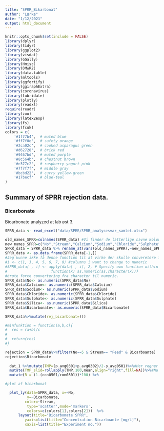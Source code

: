 ```yaml
---
title: "SPRR_Bikarbonat"
author: "Lærke"
date: "1/12/2021"
output: html_document
---
```


```r
knitr::opts_chunk$set(include = FALSE)
library(dplyr)
library(tidyr)
library(ggplot2)
library(visdat)
library(GGally)
library(Hmisc)
library(DMwR2)
library(data.table)
library(mltools)
library(ggfortify)
library(ggiraphExtra)
library(coronavirus)
library(lubridate)
library(plotly)
library(readxl)
require(readr)
library(zoo)
library(latex2exp)
library(fs)
library(fcuk)
colors = c(
    '#1f77b4',  # muted blue
    '#ff7f0e',  # safety orange
    '#2ca02c',  # cooked asparagus green
    '#d62728',  # brick red
    '#9467bd',  # muted purple
    '#8c564b',  # chestnut brown
    '#e377c2',  # raspberry yogurt pink
    '#7f7f7f',  # middle gray
    '#bcbd22',  # curry yellow-green
    '#17becf'   # blue-teal
)
```
## Summary of SPRR rejection data. {.tabset}

### Bicarbonate

Bicarbonate analyzed at lab øst 3. 


```R

SPRR_data <- read_excel("data/SPRR/SPRR_analysesvar_samlet.xlsx")

old_names_SPRR=colnames(SPRR_data) #Vi finder de latterlige navne kolonnerne i dataen har 
new_names_SPRR=c("No","Stream","Calcium","Sodium","Chloride","Sulphate","Silica","Bicarbonate") #Vi finder på nogle lidt bedre nogle
SPRR_data = SPRR_data %>% rename_at(vars(old_names_SPRR),~new_names_SPRR) #Vi ændrer navnene til de nye
SPRR_data <- as.data.frame(SPRR_data[-1,])
#Jeg kunne ikke få denne function til at virke der skulle converetere fra character til numeric :(
#i <- c(1, 3, 4, 5, 6, 7, 8) #columns i want to change to numeric
#SPRR_data[ , i] <- apply(data[ , i], 2, # Specify own function within apply
#                    function(x) as.numeric(as.character(x)))
#brute force convertering fra character til numeric.  
SPRR_data$No<- as.numeric(SPRR_data$No)
SPRR_data$Calcium<- as.numeric(SPRR_data$Calcium)
SPRR_data$Sodium<- as.numeric(SPRR_data$Sodium)
SPRR_data$Chloride<- as.numeric(SPRR_data$Chloride)
SPRR_data$Sulphate<- as.numeric(SPRR_data$Sulphate)
SPRR_data$Silica<- as.numeric(SPRR_data$Silica)
SPRR_data$Bicarbonate<- as.numeric(SPRR_data$Bicarbonate)

SPRR_data%>%mutate(rej_bicarbonat=())

#minfunktion = function(a,b,c){
#  res = (a+b)/c
#  
#  return(res)
#}

rejection = SPRR_data%>%filter(No==5 & Stream== "Feed" & Bicarboante)
rejection$Bicarbonate
  
  dat_1 %>%mutate(TMP=(p_avg0301+p_avg0302)/2-p_avg0501)%>%#Her regner vi TMP, som dplyr husker nu er en del af den data
  mutate(TMP_slid=rollapply(TMP,100,mean,align="right",fill=NA))%>%#Nu tager vi et glidende gennemsnit
  mutate(R = (1-(con0501/con0301))*100) %>%

#plot af bicarbonat

  plot_ly(data=SPRR_data, x=~No,
          y=~Bicarbonate,
         color=~Stream,
          type='scatter',mode='markers',
          colors=c(colors[1],colors[2]))  %>%
      layout(title="Bicarbonate SPRR",
         yaxis=list(title="Concentration Bicarboante [mg/L]"),
         xaxis=list(title="Experiment no.")) 
 

 
 


```